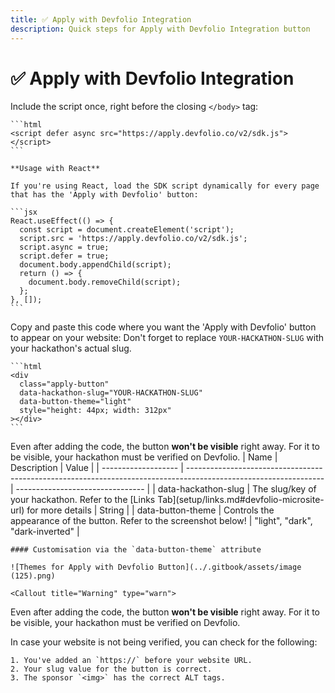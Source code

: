 ```yaml
---
title: ✅ Apply with Devfolio Integration
description: Quick steps for Apply with Devfolio Integration button
---
```






# ✅ Apply with Devfolio Integration

<Accordions type="single">
  <Accordion title="Step 1: Add the Script" id="step-1">
    Include the script once, right before the closing <code>&lt;/body&gt;</code> tag:

    ```html
    <script defer async src="https://apply.devfolio.co/v2/sdk.js"></script>
    ```

    **Usage with React**

    If you're using React, load the SDK script dynamically for every page that has the 'Apply with Devfolio' button:

    ```jsx
    React.useEffect(() => {
      const script = document.createElement('script');
      script.src = 'https://apply.devfolio.co/v2/sdk.js';
      script.async = true;
      script.defer = true;
      document.body.appendChild(script);
      return () => {
        document.body.removeChild(script);
      };
    }, []);
    ```
  </Accordion>

  <Accordion title="Step 2: Specify Button Element(s)" id="step-2">
    Copy and paste this code where you want the 'Apply with Devfolio' button to appear on your website:

   <Callout title="Note" type="info">
  Don't forget to replace <code>YOUR-HACKATHON-SLUG</code> with your hackathon's actual slug.
  </Callout>

    ```html
    <div 
      class="apply-button" 
      data-hackathon-slug="YOUR-HACKATHON-SLUG" 
      data-button-theme="light"
      style="height: 44px; width: 312px"
    ></div>
    ```
  <Callout title="Warning" type="warn">
  Even after adding the code, the button <strong>won't be visible</strong> right away. For it to be visible, your hackathon must be verified on Devfolio.
  </Callout>
    
  </Accordion>

  <Accordion title="Button Settings" id="button-settings">
    | Name                | Description                                                                                                      | Value                            |
    | ------------------- | ---------------------------------------------------------------------------------------------------------------- | -------------------------------- |
    | data-hackathon-slug | The slug/key of your hackathon. Refer to the [Links Tab](setup/links.md#devfolio-microsite-url) for more details | String                           |
    | data-button-theme   | Controls the appearance of the button. Refer to the screenshot below!                                            | "light", "dark", "dark-inverted" |

    #### Customisation via the `data-button-theme` attribute

    ![Themes for Apply with Devfolio Button](../.gitbook/assets/image (125).png)

    <Callout title="Warning" type="warn">
  Even after adding the code, the button <strong>won't be visible</strong> right away. For it to be visible, your hackathon must be verified on Devfolio.
  </Callout>

  </Accordion>

  <Accordion title="Debugging" id="debugging">
    In case your website is not being verified, you can check for the following:

    1. You've added an `https://` before your website URL.
    2. Your slug value for the button is correct.
    3. The sponsor `<img>` has the correct ALT tags.
  </Accordion>
</Accordions>
